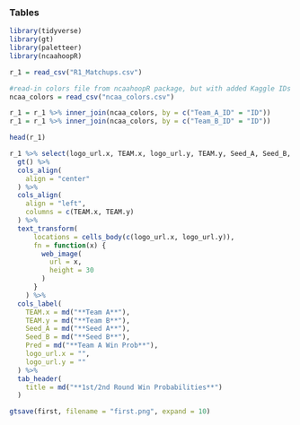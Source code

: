 ### Tables

```{r, include = FALSE}
library(tidyverse) 
library(gt)
library(paletteer)
library(ncaahoopR)
```

```{r}
r_1 = read_csv("R1_Matchups.csv")
```

```{r}
#read-in colors file from ncaahoopR package, but with added Kaggle IDs (manually added in Excel)
ncaa_colors = read_csv("ncaa_colors.csv")
```

```{r}
r_1 = r_1 %>% inner_join(ncaa_colors, by = c("Team_A_ID" = "ID"))
r_1 = r_1 %>% inner_join(ncaa_colors, by = c("Team_B_ID" = "ID"))
```


```{r}
head(r_1)

```

```{r}
r_1 %>% select(logo_url.x, TEAM.x, logo_url.y, TEAM.y, Seed_A, Seed_B, Pred) %>% 
  gt() %>%
  cols_align(
    align = "center"
  ) %>%
  cols_align(
    align = "left",
    columns = c(TEAM.x, TEAM.y)
  ) %>%
  text_transform(
      locations = cells_body(c(logo_url.x, logo_url.y)),
      fn = function(x) {
        web_image(
          url = x,
          height = 30
        )
      }
    ) %>%
  cols_label(
    TEAM.x = md("**Team A**"),
    TEAM.y = md("**Team B**"),
    Seed_A = md("**Seed A**"),
    Seed_B = md("**Seed B**"),
    Pred = md("**Team A Win Prob**"),
    logo_url.x = "",
    logo_url.y = ""
  ) %>%
  tab_header(
    title = md("**1st/2nd Round Win Probabilities**")
  )

```



```{r}
gtsave(first, filename = "first.png", expand = 10)
```



